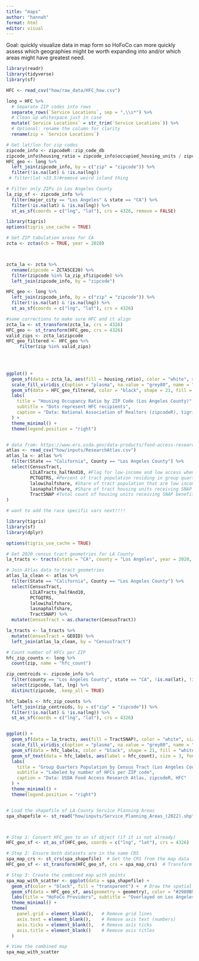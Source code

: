 ```yaml
---
title: "maps"
author: "hannah"
format: html
editor: visual
---
```


Goal: quickly visualize data in map form so HoFoCo can more quickly assess which geographies might be worth expanding into and/or which areas might have greatest need.

```r
library(readr)
library(tidyverse)
library(sf)

HFC <- read_csv("how/raw_data/HFC_how.csv")

long = HFC %>%
  # Separate ZIP codes into rows
  separate_rows(`Service Locations`, sep = ",\\s*") %>%
  # Clean up whitespace just in case
  mutate(`Service Locations` = str_trim(`Service Locations`)) %>%
  # Optional: rename the column for clarity
  rename(zip = `Service Locations`)

```

```r
# Get lat/lon for zip codes 
zipcode_info <- zipcodeR::zip_code_db
zipcode_info$housing_ratio = zipcode_info$occupied_housing_units / zipcode_info$housing_units
HFC_geo <- long %>%
  left_join(zipcode_info, by = c("zip" = "zipcode")) %>% 
  filter(!is.na(lat) & !is.na(lng))
 # filter(lat >33.5)#remove weird island thing 


```

```r

# Filter only ZIPs in Los Angeles County
la_zip_sf <- zipcode_info %>%
  filter(major_city == "Los Angeles" & state == "CA") %>%
  filter(!is.na(lat) & !is.na(lng)) %>%
  st_as_sf(coords = c("lng", "lat"), crs = 4326, remove = FALSE)

library(tigris)
options(tigris_use_cache = TRUE)

# Get ZIP tabulation areas for CA
zcta <- zctas(cb = TRUE, year = 2020)



zcta_la <- zcta %>%
  rename(zipcode = ZCTA5CE20) %>%
  filter(zipcode %in% la_zip_sf$zipcode) %>%
  left_join(zipcode_info, by = "zipcode")

HFC_geo <- long %>%
  left_join(zipcode_info, by = c("zip" = "zipcode")) %>%
  filter(!is.na(lat) & !is.na(lng)) %>%
  st_as_sf(coords = c("lng", "lat"), crs = 4326)

#some corrections to make sure HFC and ct align 
zcta_la <- st_transform(zcta_la, crs = 4326)
HFC_geo <- st_transform(HFC_geo, crs = 4326)
valid_zips <- zcta_la$zipcode
HFC_geo_filtered <- HFC_geo %>%
     filter(zip %in% valid_zips)
 
 


ggplot() +
  geom_sf(data = zcta_la, aes(fill = housing_ratio), color = "white", size = 0.2) +
  scale_fill_viridis_c(option = "plasma", na.value = "grey80", name = "Housing Ratio") +
  geom_sf(data = HFC_geo_filtered, color = "black", shape = 21, fill = "white", size = 2, stroke = 0.5) +
  labs(
    title = "Housing Occupancy Ratio by ZIP Code (Los Angeles County)",
    subtitle = "Dots represent HFC recipients",
    caption = "Data: National Association of Realtors (zipcodeR), tigris, HFC"
  ) +
  theme_minimal() +
  theme(legend.position = "right")



```

```r

# data from: https://www.ers.usda.gov/data-products/food-access-research-atlas/download-the-data
atlas <- read_csv("how/inputs/ResearchAtlas.csv")
atlas_la <- atlas %>%
  filter(State == "California", County == "Los Angeles County") %>%
  select(CensusTract, 
         LILATracts_halfAnd10, #Flag for low-income and low access when considering low accessibilty at 1/2 and 10 miles
         PCTGQTRS, #Percent of tract population residing in group quarters
         lalowihalfshare, #Share of tract population that are low income individuals beyond 1/2 mile from supermarket
         lasnaphalfshare, #Share of tract housing units receiving SNAP benefits count beyond 0.5 mile from supermarket
         TractSNAP #Total count of housing units receiving SNAP benefits in tract
)

# want to add the race specific vars next!!!! 

library(tigris)
library(sf)
library(dplyr)

options(tigris_use_cache = TRUE)

# Get 2020 census tract geometries for LA County
la_tracts <- tracts(state = "CA", county = "Los Angeles", year = 2020, cb = TRUE)

# Join Atlas data to tract geometries
atlas_la_clean <- atlas %>%
  filter(State == "California", County == "Los Angeles County") %>%
  select(CensusTract,
         LILATracts_halfAnd10,
         PCTGQTRS,
         lalowihalfshare,
         lasnaphalfshare,
         TractSNAP) %>%
  mutate(CensusTract = as.character(CensusTract))

la_tracts <- la_tracts %>%
  mutate(CensusTract = GEOID) %>%
  left_join(atlas_la_clean, by = "CensusTract")

# Count number of HFCs per ZIP
hfc_zip_counts <- long %>%
  count(zip, name = "hfc_count")

zip_centroids <- zipcode_info %>%
  filter(county == "Los Angeles County", state == "CA", !is.na(lat), !is.na(lng)) %>%
  select(zipcode, lat, lng) %>%
  distinct(zipcode, .keep_all = TRUE)

hfc_labels <- hfc_zip_counts %>%
  left_join(zip_centroids, by = c("zip" = "zipcode")) %>%
  filter(!is.na(lat) & !is.na(lng)) %>%
  st_as_sf(coords = c("lng", "lat"), crs = 4326)


ggplot() +
  geom_sf(data = la_tracts, aes(fill = TractSNAP), color = "white", size = 0.2) +
  scale_fill_viridis_c(option = "plasma", na.value = "grey80", name = "% in Group Quarters") +
  geom_sf(data = hfc_labels, color = "black", shape = 21, fill = "white", size = 2, stroke = 0.5) +
  geom_sf_text(data = hfc_labels, aes(label = hfc_count), size = 3, fontface = "bold") +
  labs(
    title = "Group Quarters Population by Census Tract (Los Angeles County)",
    subtitle = "Labeled by number of HFCs per ZIP code",
    caption = "Data: USDA Food Access Research Atlas, zipcodeR, HFC"
  ) +
  theme_minimal() +
  theme(legend.position = "right")



```

```r

# Load the shapefile of LA County Service Planning Areas
spa_shapefile <- st_read("how/inputs/Service_Planning_Areas_(2022).shp")



# Step 1: Convert HFC_geo to an sf object (if it is not already)
HFC_geo_sf <- st_as_sf(HFC_geo, coords = c("lng", "lat"), crs = 4326)

# Step 2: Ensure both datasets are in the same CRS
spa_map_crs <- st_crs(spa_shapefile)  # Get the CRS from the map data
HFC_geo_sf <- st_transform(HFC_geo_sf, crs = spa_map_crs)  # Transform HFC_geo to match the CRS of the map

# Step 3: Create the combined map with points
spa_map_with_scatter <- ggplot(data = spa_shapefile) +
  geom_sf(color = "black", fill = "transparent") +  # Draw the spatial map
  geom_sf(data = HFC_geo_sf, aes(geometry = geometry), color = "#2980B9", size = 3, alpha = 0.7) +  # Add points
  labs(title = "HoFoCo Providers", subtitle = "Overlayed on Los Angeles SPAs") + 
  theme_minimal() +
  theme(
    panel.grid = element_blank(),   # Remove grid lines
    axis.text = element_blank(),    # Remove axis text (numbers)
    axis.ticks = element_blank(),   # Remove axis ticks
    axis.title = element_blank()    # Remove axis titles
  )

# View the combined map
spa_map_with_scatter

```
